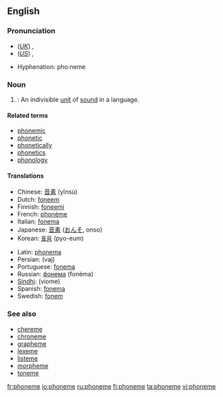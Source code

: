 {{wikipedia}}
==English==
===Pronunciation===
*(''[[Received Pronunciation|UK]]'') {{IPA|/ˈfəʊniːm/}}, {{SAMPA|/"f@Uni:m/}}
*(''[[General American|US]]'') {{IPA|/'foʊˌniːm/}}, {{SAMPA|/"foUni:m/}}
<!--*fōn'ēm-->
*Hyphenation: pho·neme

===Noun===
{{en-noun}}

#{{linguistics}}: An indivisible [[unit]] of [[sound]] in a language.

====Related terms====
*[[phonemic]]
*[[phonetic]]
*[[phonetically]]
*[[phonetics]]
*[[phonology]]

====Translations====
{{top}}
*Chinese: [[音素]] (yīnsù)
*Dutch: [[foneem]] {{n}}
*Finnish: [[foneemi]]
*French: [[phonème]] {{m}}
*Italian: [[fonema]] {{m}}
*Japanese: [[音素]] ([[おんそ]], onso)
*Korean: [[표음]] (pyo-eum)
{{mid}}
*Latin: [[phonema]]
*Persian: {{FAchar|[[واج]]}} (vaj)
*Portuguese: [[fonema]] {{m}}
*Russian: [[фонема]] (fonéma) {{f}}
*[[Sindhi]]: {{SDchar|[[وايوم]]}} (viome) {{f}}
*Spanish: [[fonema]] {{m}}
*Swedish: [[fonem]]
{{bottom}}

===See also===
*[[chereme]]
*[[chroneme]]
*[[grapheme]]
*[[lexeme]]
*[[listeme]]
*[[morpheme]]
*[[toneme]]

[[fr:phoneme]]
[[io:phoneme]]
[[ru:phoneme]]
[[fi:phoneme]]
[[ta:phoneme]]
[[vi:phoneme]]
